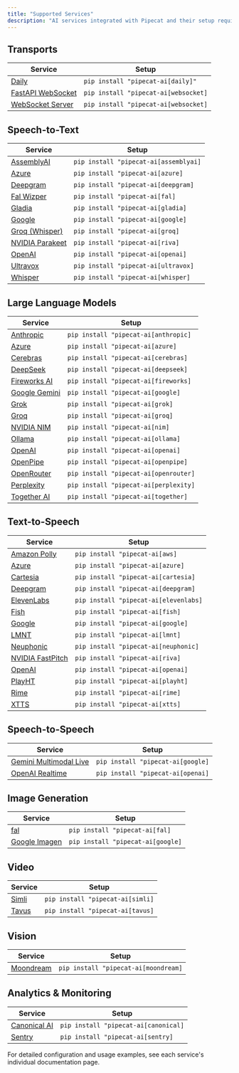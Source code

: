 ```yaml
---
title: "Supported Services"
description: "AI services integrated with Pipecat and their setup requirements"
---
```


## Transports

| Service                                                           | Setup                                |
| ----------------------------------------------------------------- | ------------------------------------ |
| [Daily](/server/services/transport/daily)                         | `pip install "pipecat-ai[daily]"`    |
| [FastAPI WebSocket](/server/services/transport/fastapi-websocket) | `pip install "pipecat-ai[websocket]` |
| [WebSocket Server](/server/services/transport/websocket-server)   | `pip install "pipecat-ai[websocket]` |

## Speech-to-Text

| Service                                          | Setup                                 |
| ------------------------------------------------ | ------------------------------------- |
| [AssemblyAI](/server/services/stt/assemblyai)    | `pip install "pipecat-ai[assemblyai]` |
| [Azure](/server/services/stt/azure)              | `pip install "pipecat-ai[azure]`      |
| [Deepgram](/server/services/stt/deepgram)        | `pip install "pipecat-ai[deepgram]`   |
| [Fal Wizper](/server/services/stt/fal)           | `pip install "pipecat-ai[fal]`        |
| [Gladia](/server/services/stt/gladia)            | `pip install "pipecat-ai[gladia]`     |
| [Google](/server/services/stt/google)            | `pip install "pipecat-ai[google]`     |
| [Groq (Whisper)](/server/services/stt/groq)      | `pip install "pipecat-ai[groq]`       |
| [NVIDIA Parakeet](/server/services/stt/parakeet) | `pip install "pipecat-ai[riva]`       |
| [OpenAI](/server/services/stt/openai)            | `pip install "pipecat-ai[openai]`     |
| [Ultravox](/server/services/stt/ultravox)        | `pip install "pipecat-ai[ultravox]`   |
| [Whisper](/server/services/stt/whisper)          | `pip install "pipecat-ai[whisper]`    |

## Large Language Models

| Service                                        | Setup                                 |
| ---------------------------------------------- | ------------------------------------- |
| [Anthropic](/server/services/llm/anthropic)    | `pip install "pipecat-ai[anthropic]`  |
| [Azure](/server/services/llm/azure)            | `pip install "pipecat-ai[azure]`      |
| [Cerebras](/server/services/llm/cerebras)      | `pip install "pipecat-ai[cerebras]`   |
| [DeepSeek](/server/services/llm/deepseek)      | `pip install "pipecat-ai[deepseek]`   |
| [Fireworks AI](/server/services/llm/fireworks) | `pip install "pipecat-ai[fireworks]`  |
| [Google Gemini](/server/services/llm/gemini)   | `pip install "pipecat-ai[google]`     |
| [Grok](/server/services/llm/grok)              | `pip install "pipecat-ai[grok]`       |
| [Groq](/server/services/llm/groq)              | `pip install "pipecat-ai[groq]`       |
| [NVIDIA NIM](/server/services/llm/nim)         | `pip install "pipecat-ai[nim]`        |
| [Ollama](/server/services/llm/ollama)          | `pip install "pipecat-ai[ollama]`     |
| [OpenAI](/server/services/llm/openai)          | `pip install "pipecat-ai[openai]`     |
| [OpenPipe](/server/services/llm/openpipe)      | `pip install "pipecat-ai[openpipe]`   |
| [OpenRouter](/server/services/llm/openrouter)  | `pip install "pipecat-ai[openrouter]` |
| [Perplexity](/server/services/llm/perplexity)  | `pip install "pipecat-ai[perplexity]` |
| [Together AI](/server/services/llm/together)   | `pip install "pipecat-ai[together]`   |

## Text-to-Speech

| Service                                            | Setup                                 |
| -------------------------------------------------- | ------------------------------------- |
| [Amazon Polly](/server/services/tts/aws)           | `pip install "pipecat-ai[aws]`        |
| [Azure](/server/services/tts/azure)                | `pip install "pipecat-ai[azure]`      |
| [Cartesia](/server/services/tts/cartesia)          | `pip install "pipecat-ai[cartesia]`   |
| [Deepgram](/server/services/tts/deepgram)          | `pip install "pipecat-ai[deepgram]`   |
| [ElevenLabs](/server/services/tts/elevenlabs)      | `pip install "pipecat-ai[elevenlabs]` |
| [Fish](/server/services/tts/fish)                  | `pip install "pipecat-ai[fish]`       |
| [Google](/server/services/tts/google)              | `pip install "pipecat-ai[google]`     |
| [LMNT](/server/services/tts/lmnt)                  | `pip install "pipecat-ai[lmnt]`       |
| [Neuphonic](/server/services/tts/neuphonic)        | `pip install "pipecat-ai[neuphonic]`  |
| [NVIDIA FastPitch](/server/services/tts/fastpitch) | `pip install "pipecat-ai[riva]`       |
| [OpenAI](/server/services/tts/openai)              | `pip install "pipecat-ai[openai]`     |
| [PlayHT](/server/services/tts/playht)              | `pip install "pipecat-ai[playht]`     |
| [Rime](/server/services/tts/rime)                  | `pip install "pipecat-ai[rime]`       |
| [XTTS](/server/services/tts/xtts)                  | `pip install "pipecat-ai[xtts]`       |

## Speech-to-Speech

| Service                                               | Setup                             |
| ----------------------------------------------------- | --------------------------------- |
| [Gemini Multimodal Live](/server/services/s2s/gemini) | `pip install "pipecat-ai[google]` |
| [OpenAI Realtime](/server/services/s2s/openai)        | `pip install "pipecat-ai[openai]` |

## Image Generation

| Service                                                          | Setup                             |
| ---------------------------------------------------------------- | --------------------------------- |
| [fal](/server/services/image-generation/fal)                     | `pip install "pipecat-ai[fal]`    |
| [Google Imagen](/server/services/image-generation/google-imagen) | `pip install "pipecat-ai[google]` |

## Video

| Service                               | Setup                            |
| ------------------------------------- | -------------------------------- |
| [Simli](/server/services/video/simli) | `pip install "pipecat-ai[simli]` |
| [Tavus](/server/services/video/tavus) | `pip install "pipecat-ai[tavus]` |

## Vision

| Service                                        | Setup                                |
| ---------------------------------------------- | ------------------------------------ |
| [Moondream](/server/services/vision/moondream) | `pip install "pipecat-ai[moondream]` |

## Analytics & Monitoring

| Service                                              | Setup                                |
| ---------------------------------------------------- | ------------------------------------ |
| [Canonical AI](/server/services/analytics/canonical) | `pip install "pipecat-ai[canonical]` |
| [Sentry](/server/services/analytics/sentry)          | `pip install "pipecat-ai[sentry]`    |

For detailed configuration and usage examples, see each service's individual documentation page.
